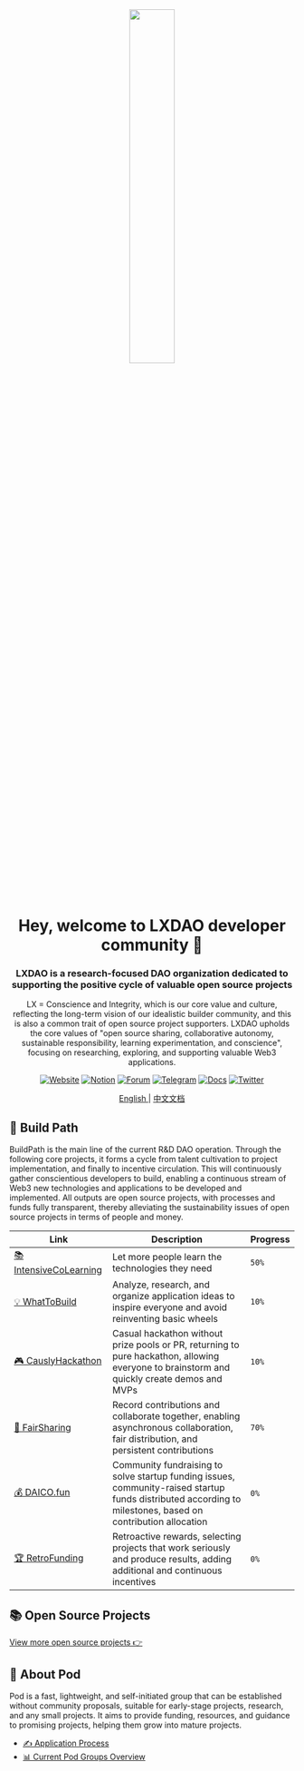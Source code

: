 <div align="center">
    <img src="../images/LXDAO.gif" width="40%"/>
</div>

<div align="center">
    <h1>Hey, welcome to LXDAO developer community 👋</h1>
</div>


<div align="center">
<h3>LXDAO is a research-focused DAO organization dedicated to supporting the positive cycle of valuable open source projects</h3>
<p>
LX = Conscience and Integrity, which is our core value and culture, reflecting the long-term vision of our idealistic builder community, and this is also a common trait of open source project supporters.
LXDAO upholds the core values of "open source sharing, collaborative autonomy, sustainable responsibility, learning experimentation, and conscience", focusing on researching, exploring, and supporting valuable Web3 applications.
</p>
</div>

<div align="center">

<a href="https://lxdao.io/" target="_blank"><img src="https://img.shields.io/badge/Website-4285F4?style=flat-square&logo=googlechrome&logoColor=white" alt="Website"/></a>
<a href="https://lxdao.notion.site/" target="_blank"><img src="https://img.shields.io/badge/Notion-000000?style=flat-square&logo=notion&logoColor=white" alt="Notion"/></a>
<a href="https://forum.lxdao.io/" target="_blank"><img src="https://img.shields.io/badge/Forum-1818e0?style=flat-square&logo=discourse&logoColor=white" alt="Forum"/></a>
<a href="https://t.me/LXDAO" target="_blank"><img src="https://img.shields.io/badge/Telegram-26A5E4?style=flat-square&logo=telegram&logoColor=white" alt="Telegram"/></a>
<a href="https://docs.lxdao.io/" target="_blank"><img src="https://img.shields.io/badge/Docs-17E299?style=flat-square&logo=mintlify&logoColor=white" alt="Docs"/></a>
<a href="https://twitter.com/LXDAO_Official" target="_blank"><img src="https://img.shields.io/badge/Twitter-000000?style=flat-square&logo=x&logoColor=white" alt="Twitter"/></a>

</div>

<div align="center">
    <a href="./README.mdx" target="_blank">
    English
    </a>
    |
    <a href="./README_zh-CN.mdx" target="_blank">
    中文文档
    </a>
</div>





## 🚀 Build Path

BuildPath is the main line of the current R&D DAO operation. Through the following core projects, it forms a cycle from talent cultivation to project implementation, and finally to incentive circulation. This will continuously gather conscientious developers to build, enabling a continuous stream of Web3 new technologies and applications to be developed and implemented. All outputs are open source projects, with processes and funds fully transparent, thereby alleviating the sustainability issues of open source projects in terms of people and money.

| Link | Description | Progress |
|------------|-------------|------|
| <a href="https://github.com/IntensiveCoLearning" target="_blank">📚 IntensiveCoLearning</a> | Let more people learn the technologies they need | `50%` |
| <a href="https://github.com/lxdao-official/WhatToBuild" target="_blank">💡 WhatToBuild</a> | Analyze, research, and organize application ideas to inspire everyone and avoid reinventing basic wheels | `10%` |
| <a href="https://github.com/Casual-Hackathon" target="_blank">🎮 CauslyHackathon</a> | Casual hackathon without prize pools or PR, returning to pure hackathon, allowing everyone to brainstorm and quickly create demos and MVPs | `10%` |
| <a href="https://fairsharing.xyz" target="_blank">🤝 FairSharing</a> | Record contributions and collaborate together, enabling asynchronous collaboration, fair distribution, and persistent contributions | `70%` |
| <a href="//" target="_blank">💰 DAICO.fun</a> | Community fundraising to solve startup funding issues, community-raised startup funds distributed according to milestones, based on contribution allocation | `0%` |
| <a href="//" target="_blank">🏆 RetroFunding</a> | Retroactive rewards, selecting projects that work seriously and produce results, adding additional and continuous incentives | `0%` |

## 📚 Open Source Projects

<a href="https://lxdao.io/projects" target="_blank">View more open source projects 👉</a>

## 📌 About Pod
Pod is a fast, lightweight, and self-initiated group that can be established without community proposals, suitable for early-stage projects, research, and any small projects. It aims to provide funding, resources, and guidance to promising projects, helping them grow into mature projects.

- [✍️ Application Process](https://docs.lxdao.io/docs/zu-zhi-jia-gou/pod)
- [📊 Current Pod Groups Overview](https://www.notion.so/lxdao/Pod-1eadceffe40b804ea6fdf7a29f4edd4c)



